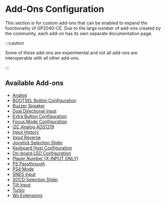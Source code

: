 # Add-Ons Configuration

This section is for custom add-ons that can be enabled to expand the functionality of GP2040-CE. Due to the large number of add-ons created by the community, each add-on has its own separate documentation page.

:::caution

Some of these add-ons are experimental and not all add-ons are interoperable with all other add-ons.

:::

## Available Add-ons

- [Analog](../../add-ons/analog.mdx)
- [BOOTSEL Button Configuration](../../add-ons/bootsel-button.mdx)
- [Buzzer Speaker](../../add-ons/buzzer-speaker.mdx)
- [Dual Directional Input](../../add-ons/dual-direction-input.mdx)
- [Extra Button Configuration](../../add-ons/extra-button.mdx)
- [Focus Mode Configuration](../../add-ons/focus-mode.mdx)
- [I2C Analog ADS1219](../../add-ons/i2c-analog-ads1219.mdx)
- [Input History](../../add-ons/input-history.mdx)
- [Input Reverse](../../add-ons/input-reverse.mdx)
- [Joystick Selection Slider](../../add-ons/joystick-selection-slider.mdx)
- [Keyboard Host Configuration](../../add-ons/keyboard-host.mdx)
- [On-board LED Configuration](../../add-ons/on-board-led.mdx)
- [Player Number (X-INPUT ONLY)](../../add-ons/player-number.mdx)
- [PS Passthrough](../../add-ons/ps-passthrough.mdx)
- [PS4 Mode](../../add-ons/ps4-mode.mdx)
- [SNES Input](../../add-ons/snes-input.mdx)
- [SOCD Selection Slider](../../add-ons/socd-selection-slider.mdx)
- [Tilt Input](../../add-ons/tilt-input.mdx)
- [Turbo](../../add-ons/turbo.mdx)
- [Wii Extensions](../../add-ons/wii-extensions.mdx)
